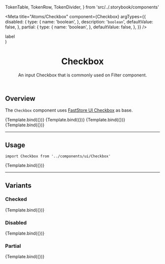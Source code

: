 

  TokenTable,
  TokenRow,
  TokenDivider,
} from 'src/../.storybook/components'

<Meta
  title="Atoms/Checkbox"
  component={Checkbox}
  argTypes={{
    disabled: {
      type: {
        name: 'boolean',
      },
      description: '`boolean`',
      defaultValue: false,
    },
    partial: {
      type: {
        name: 'boolean',
      },
      defaultValue: false,
    },
  }}
/>

  <div style={{ display: 'flex' }}>
    <Checkbox id={id} {...args} />
    <label htmlFor={id} style={{ paddingLeft: '1rem' }}>
      label
    </label>
  </div>
)

<header>

# Checkbox

An input Checkbox that is commonly used on Filter component.

</header>

## Overview

The `Checkbox` component uses [FastStore UI Checkbox](https://www.faststore.dev/reference/ui/atoms/Checkbox) as base.

<Canvas>
  <Story
    name="overview-default"
    args={{
      id: 'overview-checkbox-default',
    }}
  >
    {Template.bind({})}
  </Story>
  <Story
    name="overview-checked"
    args={{
      id: 'overview-checkbox-checked',
      checked: true,
      disabled: false,
      partial: false,
    }}
  >
    {Template.bind({})}
  </Story>
  <Story
    name="overview-partial"
    args={{
      id: 'overview-checkbox-partial',
      partial: true,
      disabled: false,
      checked: true,
    }}
  >
    {Template.bind({})}
  </Story>
  <Story
    name="overview-disabled"
    args={{
      id: 'overview-checkbox-disabled',
      disabled: true,
      checked: false,
      partial: false,
    }}
  >
    {Template.bind({})}
  </Story>
</Canvas>

---

## Usage

`import Checkbox from '../components/ui/Checkbox'`

<Canvas>
  <Story
    name="default"
    args={{
      id: 'checkbox-default',
    }}
  >
    {Template.bind({})}
  </Story>
</Canvas>

<ArgsTable story="default" />

<TokenTable>
  <TokenRow token="--fs-checkbox-width" value="1.25rem" />
  <TokenRow token="--fs-checkbox-height" value="var(--fs-checkbox-width)" />
  <TokenDivider />
  <TokenRow token="--fs-checkbox-border-width" value="var(--fs-border-width)" />
  <TokenRow
    token="--fs-checkbox-border-radius"
    value="var(--fs-border-radius)"
  />
  <TokenRow
    token="--fs-checkbox-border-color"
    value="var(--fs-border-color)"
    isColor
  />
  <TokenRow
    token="--fs-checkbox-border-color-hover"
    value="var(--fs-border-color-active)"
    isColor
  />
  <TokenDivider />
  <TokenRow
    token="--fs-checkbox-transition"
    value="border var(--fs-transition-timing) var(--fs-transition-function), background-color var(--fs-transition-timing) var(--fs-transition-function), box-shadow var(--fs-transition-timing) var(--fs-transition-function)"
  />
  <TokenDivider />
  <TokenRow
    token="--fs-checkbox-bkg-color-hover"
    value="var(--fs-color-primary-bkg-light)"
    isColor
  />
  <TokenRow
    token="--fs-checkbox-shadow-hover"
    value="0 0 0 var(--fs-checkbox-border-width) var(--fs-border-color-active)"
  />
</TokenTable>

---

## Variants

### Checked

<Canvas>
  <Story
    name="checked"
    args={{
      id: 'checkbox-checked',
      checked: true,
      disabled: false,
      partial: false,
    }}
  >
    {Template.bind({})}
  </Story>
</Canvas>

<TokenTable>
  <TokenRow
    token="--fs-checkbox-checked-bkg-color"
    value="var(--fs-color-primary-bkg)"
    isColor
  />
  <TokenRow
    token="--fs-checkbox-checked-bkg-color-hover"
    value="var(--fs-color-primary-bkg-hover)"
    isColor
  />
  <TokenRow
    token="--fs-checkbox-checked-border-color-hover"
    value="var((--fs-border-color-hover)"
    isColor
  />
  <TokenRow
    token="--fs-checkbox-checked-shadow-hover"
    value="0 0 0 var(--fs-checkbox-border-width)
          var(--fs-checkbox-checked-border-color-hover)"
  />
</TokenTable>

### Disabled

<Canvas>
  <Story
    name="disabled"
    args={{
      id: 'checkbox-disabled',
      disabled: true,
      checked: false,
      partial: false,
    }}
  >
    {Template.bind({})}
  </Story>
</Canvas>

<TokenTable>
  <TokenRow
    token="--fs-checkbox-disabled-bkg-color"
    value="var(--fs-color-disabled-bkg)"
    isColor
  />
  <TokenRow
    token="--fs-checkbox-disabled-border-width"
    value="var(--fs-checkbox-border-width)"
  />
  <TokenRow
    token="--fs-checkbox-disabled-border-color"
    value="var(--fs-border-color-disabled)"
    isColor
  />
  <TokenRow
    token="--fs-checkbox-disabled-text-color"
    value="var(--fs-color-disabled-text)"
    isColor
  />
</TokenTable>

### Partial

<Canvas>
  <Story
    name="partial"
    args={{
      id: 'checkbox-partial',
      partial: true,
      disabled: false,
      checked: true,
    }}
  >
    {Template.bind({})}
  </Story>
</Canvas>

<TokenTable>
  <TokenRow
    token="--fs-checkbox-partial-bkg-color"
    value="var(--fs-color-body-bkg)"
    isColor
  />
  <TokenRow
    token="--fs-checkbox-partial-border-width"
    value="var(--fs-checkbox-border-width)"
  />
  <TokenRow
    token="--fs-checkbox-partial-border-color"
    value="var(--fs-color-primary-bkg)"
    isColor
  />
  <TokenRow
    token="--fs-checkbox-partial-bkg-color-hover"
    value="var(--fs-color-primary-bkg-light)"
    isColor
  />
</TokenTable>
